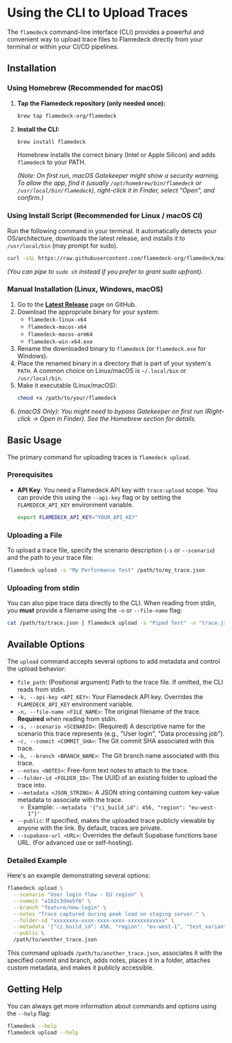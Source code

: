 # Using the CLI to Upload Traces

The `flamedeck` command-line interface (CLI) provides a powerful and convenient way to upload trace files to Flamedeck directly from your terminal or within your CI/CD pipelines.

## Installation

### Using Homebrew (Recommended for macOS)

1.  **Tap the Flamedeck repository (only needed once):**
    ```bash
    brew tap flamedeck-org/flamedeck
    ```
2.  **Install the CLI:**
    ```bash
    brew install flamedeck
    ```
    Homebrew installs the correct binary (Intel or Apple Silicon) and adds `flamedeck` to your PATH.

    *(Note: On first run, macOS Gatekeeper might show a security warning. To allow the app, find it (usually `/opt/homebrew/bin/flamedeck` or `/usr/local/bin/flamedeck`), right-click it in Finder, select "Open", and confirm.)*

### Using Install Script (Recommended for Linux / macOS CI)

Run the following command in your terminal. It automatically detects your OS/architecture, downloads the latest release, and installs it to `/usr/local/bin` (may prompt for sudo).

```bash
curl -sSL https://raw.githubusercontent.com/flamedeck-org/flamedeck/main/scripts/install.sh | sh
```
*(You can pipe to `sudo sh` instead if you prefer to grant sudo upfront).*

### Manual Installation (Linux, Windows, macOS)

1.  Go to the [**Latest Release**](https://github.com/flamedeck-org/flamedeck/releases/latest) page on GitHub.
2.  Download the appropriate binary for your system:
    *   `flamedeck-linux-x64`
    *   `flamedeck-macos-x64`
    *   `flamedeck-macos-arm64`
    *   `flamedeck-win-x64.exe`
3.  Rename the downloaded binary to `flamedeck` (or `flamedeck.exe` for Windows).
4.  Place the renamed binary in a directory that is part of your system's `PATH`. A common choice on Linux/macOS is `~/.local/bin` or `/usr/local/bin`.
5.  Make it executable (Linux/macOS):
    ```bash
    chmod +x /path/to/your/flamedeck
    ```
6.  *(macOS Only): You might need to bypass Gatekeeper on first run (Right-click -> Open in Finder). See the Homebrew section for details.*

## Basic Usage

The primary command for uploading traces is `flamedeck upload`.

### Prerequisites

*   **API Key**: You need a Flamedeck API key with `trace:upload` scope. You can provide this using the `--api-key` flag or by setting the `FLAMEDECK_API_KEY` environment variable.
    ```bash
    export FLAMEDECK_API_KEY="YOUR_API_KEY"
    ```

### Uploading a File

To upload a trace file, specify the scenario description (`-s` or `--scenario`) and the path to your trace file:

```bash
flamedeck upload -s "My Performance Test" /path/to/my_trace.json
```

### Uploading from stdin

You can also pipe trace data directly to the CLI. When reading from stdin, you **must** provide a filename using the `-n` or `--file-name` flag:

```bash
cat /path/to/trace.json | flamedeck upload -s "Piped Test" -n "trace.json"
```

## Available Options

The `upload` command accepts several options to add metadata and control the upload behavior:

*   `file_path`: (Positional argument) Path to the trace file. If omitted, the CLI reads from stdin.
*   `-k, --api-key <API_KEY>`: Your Flamedeck API key. Overrides the `FLAMEDECK_API_KEY` environment variable.
*   `-n, --file-name <FILE_NAME>`: The original filename of the trace. **Required** when reading from stdin.
*   `-s, --scenario <SCENARIO>`: (Required) A descriptive name for the scenario this trace represents (e.g., "User login", "Data processing job").
*   `-c, --commit <COMMIT_SHA>`: The Git commit SHA associated with this trace.
*   `-b, --branch <BRANCH_NAME>`: The Git branch name associated with this trace.
*   `--notes <NOTES>`: Free-form text notes to attach to the trace.
*   `--folder-id <FOLDER_ID>`: The UUID of an existing folder to upload the trace into.
*   `--metadata <JSON_STRING>`: A JSON string containing custom key-value metadata to associate with the trace.
    *   Example: `--metadata '{"ci_build_id": 456, "region": "eu-west-1"}'`
*   `--public`: If specified, makes the uploaded trace publicly viewable by anyone with the link. By default, traces are private.
*   `--supabase-url <URL>`: Overrides the default Supabase functions base URL. (For advanced use or self-hosting).

### Detailed Example

Here's an example demonstrating several options:

```bash
flamedeck upload \
  --scenario "User login flow - EU region" \
  --commit "a1b2c3d4e5f6" \
  --branch "feature/new-login" \
  --notes "Trace captured during peak load on staging server." \
  --folder-id "xxxxxxxx-xxxx-xxxx-xxxx-xxxxxxxxxxxx" \
  --metadata '{"ci_build_id": 456, "region": "eu-west-1", "test_variant": "A"}' \
  --public \
  /path/to/another_trace.json
```

This command uploads `/path/to/another_trace.json`, associates it with the specified commit and branch, adds notes, places it in a folder, attaches custom metadata, and makes it publicly accessible.

## Getting Help

You can always get more information about commands and options using the `--help` flag:

```bash
flamedeck --help
flamedeck upload --help
``` 